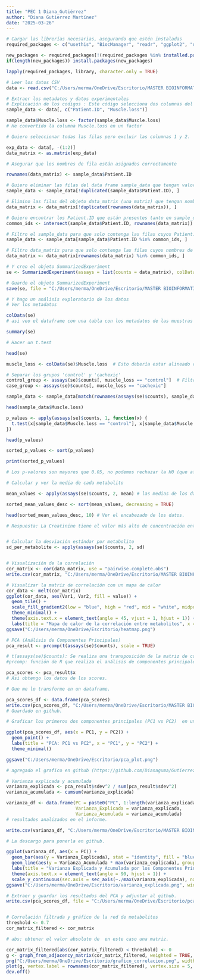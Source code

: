 ---
title: "PEC 1 Diana_Gutiérrez"
author: "Diana Gutierrez Martínez"
date: "2025-03-26"
---


```{r}
# Cargar las librerías necesarias, asegurando que estén instaladas
required_packages <- c("usethis", "BiocManager", "readr", "ggplot2", "dplyr", "patchwork", "GGally", "tidyr", "reshape2", "igraph", "KEGGREST")

new_packages <- required_packages[!(required_packages %in% installed.packages()[,"Package"])]
if(length(new_packages)) install.packages(new_packages)

lapply(required_packages, library, character.only = TRUE)

# Leer los datos CSV
data <- read.csv("C:/Users/merma/OneDrive/Escritorio/MASTER BIOINFORMATICA/analisis de datos omicos/Gutiérrez -Martínez -Diana-PEC1/human_cachexia.csv")

# Extraer los metadatos y datos experimentales
# Explicación de los codigos : Este código selecciona dos columnas del data y las guarda en el objeto sample_data. 
sample_data <- data[, c("Patient.ID", "Muscle.loss")]

sample_data$Muscle.loss <- factor(sample_data$Muscle.loss)
# He convertido la columna Muscle.loss en un factor

# Quiero seleccionar todas las filas pero excluir las columnas 1 y 2.

exp_data <- data[, -(1:2)]
data_matrix <- as.matrix(exp_data)

# Asegurar que los nombres de fila están asignados correctamente

rownames(data_matrix) <- sample_data$Patient.ID

# Quiero eliminar las filas del data frame sample_data que tengan valores duplicados en la columna Patient.ID.
sample_data <- sample_data[!duplicated(sample_data$Patient.ID), ]

# Elimino las filas del objeto data_matrix (una matriz) que tengan nombres de fila duplicados.
data_matrix <- data_matrix[!duplicated(rownames(data_matrix)), ]

# Quiero encontrar los Patient.ID que están presentes tanto en sample_data como en data_matrix
common_ids <- intersect(sample_data$Patient.ID, rownames(data_matrix))

# Filtro el sample_data para que solo contenga las filas cuyos Patient.ID están presentes en common_ids
sample_data <- sample_data[sample_data$Patient.ID %in% common_ids, ]

# Filtro data_matrix para que solo contenga las filas cuyos nombres de fila coinciden con los common_ids.
data_matrix <- data_matrix[rownames(data_matrix) %in% common_ids, ]

# Y creo el objeto SummarizedExperiment
se <- SummarizedExperiment(assays = list(counts = data_matrix), colData = sample_data)

# Guardo el objeto SummarizedExperiment
save(se, file = "C:/Users/merma/OneDrive/Escritorio/MASTER BIOINFORMATICA/analisis de datos omicos/Gutiérrez -Martínez -Diana-PEC1/SummarizedExperiment_Diana_Gutiérrez.rda")

# Y hago un análisis exploratorio de los datos
# Ver los metadatos

colData(se) 
# asi veo el dataframe con una tabla con los metadatos de las muestras (columnas) en el objeto SummarizedExperiment

summary(se)

# Hacer un t.test

head(se)

muscle_loss <- colData(se)$Muscle.loss  # Esto debería estar alineado con las columnas de la matriz

# Separar los grupos 'control' y 'cachexic'
control_group <- assays(se)$counts[, muscle_loss == "control"]  # Filtro por columnas
case_group <- assays(se)$counts[, muscle_loss == "cachexic"]

sample_data <- sample_data[match(rownames(assays(se)$counts), sample_data$Patient.ID), ]

head(sample_data$Muscle.loss)

p_values <- apply(assays(se)$counts, 1, function(x) {
  t.test(x[sample_data$Muscle.loss == "control"], x[sample_data$Muscle.loss == "cachexic"])$p.value
})

head(p_values)

sorted_p_values <- sort(p_values)

print(sorted_p_values)

# Los p-valores son mayores que 0.05, no podemos rechazar la H0 (que afirma  que no hay diferencias entre los grupos). Por tanto, no encontramos evidencia suficiente para decir que los metabolitos analizados difieren significativamente entre los grupos de pacientes cachexicos y controles.

# Calcular y ver la media de cada metabolito

mean_values <- apply(assays(se)$counts, 2, mean) # las medias de los datos. 

sorted_mean_values_desc <- sort(mean_values, decreasing = TRUE)

head(sorted_mean_values_desc, 10) # Ver el encabezado de los datos. 

# Respuesta: La Creatinine tiene el valor más alto de concentración entre los metabolitos estudiados, con 9521.7754, seguido por Hippurate (2614.1479) y Citrate (2423.4689). Esto sugiere que la creatinina podría ser uno de los metabolitos más presentes en las muestras que estás analizando.


# Calcular la desviación estándar por metabolito
sd_per_metabolite <- apply(assays(se)$counts, 2, sd)


# Visualización de la correlación
cor_matrix <- cor(data_matrix, use = "pairwise.complete.obs")
write.csv(cor_matrix, "C:/Users/merma/OneDrive/Escritorio/MASTER BIOINFORMATICA/analisis de datos omicos/Gutiérrez -Martínez -Diana-PEC1/correlation_matrix.csv")

# Visualizar la matriz de correlación con un mapa de calor
cor_data <- melt(cor_matrix)
ggplot(cor_data, aes(Var1, Var2, fill = value)) +
  geom_tile() +
  scale_fill_gradient2(low = "blue", high = "red", mid = "white", midpoint = 0, limit = c(-1, 1)) +
  theme_minimal() +
  theme(axis.text.x = element_text(angle = 45, vjust = 1, hjust = 1)) +
  labs(title = "Mapa de calor de la correlación entre metabolitos", x = "Metabolito", y = "Metabolito")
ggsave("C:/Users/merma/OneDrive/Escritorio/heatmap.png")

# PCA (Análisis de Componentes Principales) 
pca_result <- prcomp(t(assays(se)$counts), scale = TRUE)

# t(assays(se)$counts): Se realiza una transposición de la matriz de conteos. Porque en el análisis de componentes principales (PCA), cada fila es en este caso, un gen, y cada columna una muestra.
#prcomp: función de R que realiza el análisis de componentes principales (PCA), descompone la matriz de datos utilizando el método de descomposición en valores singulares. 

pca_scores <- pca_result$x 
# Asi obtengo los datos de los scores. 

# Que me lo transforme en un dataframe. 

pca_scores_df <- data.frame(pca_scores) 
write.csv(pca_scores_df, "C:/Users/merma/OneDrive/Escritorio/MASTER BIOINFORMATICA/analisis de datos omicos/Gutiérrez -Martínez -Diana-PEC1/pca_scores.csv") 
# Guardado en github. 

# Graficar los primeros dos componentes principales (PC1 vs PC2)  en un gráfico de dispersión

ggplot(pca_scores_df, aes(x = PC1, y = PC2)) +
  geom_point() +
  labs(title = "PCA: PC1 vs PC2", x = "PC1", y = "PC2") +
  theme_minimal()

ggsave("C:/Users/merma/OneDrive/Escritorio/pca_plot.png")

# agregado el grafico en github (https://github.com/Dianaguma/Gutierrez_Martinez_Diana_PEC1)

# Varianza explicada y acumulada
varianza_explicada <- pca_result$sdev^2 / sum(pca_result$sdev^2)
varianza_acumulada <- cumsum(varianza_explicada)

varianza_df <- data.frame(PC = paste0("PC", 1:length(varianza_explicada)),
                          Varianza_Explicada = varianza_explicada,
                          Varianza_Acumulada = varianza_acumulada)
# resultados analizados en el informe. 

write.csv(varianza_df, "C:/Users/merma/OneDrive/Escritorio/MASTER BIOINFORMATICA/analisis de datos omicos/Gutiérrez -Martínez -Diana-PEC1/varianza_explicada.csv", row.names = FALSE) 

# La descargo para ponerla en github. 

ggplot(varianza_df, aes(x = PC)) +
  geom_bar(aes(y = Varianza_Explicada), stat = "identity", fill = "blue", alpha = 0.6) +
  geom_line(aes(y = Varianza_Acumulada * max(varianza_explicada), group = 1), color = "red", linewidth = 1) +
  labs(title = "Varianza Explicada y Acumulada por los Componentes Principales", x = "Componente Principal", y = "Proporción de Varianza / Acumulada") +
  theme(axis.text.x = element_text(angle = 90, hjust = 1)) +
  scale_y_continuous(sec.axis = sec_axis(~./max(varianza_explicada), name = "Proporción Acumulada"))
ggsave("C:/Users/merma/OneDrive/Escritorio/varianza_explicada.png", width = 10, height = 6, dpi = 300)

# Extraer y guardar los resultados del PCA y adjuntar al github. 
write.csv(pca_scores_df, file = "C:/Users/merma/OneDrive/Escritorio/pca_scores.csv")


# Correlación filtrada y gráfico de la red de metabolitos
threshold <- 0.7
cor_matrix_filtered <- cor_matrix

# abs: obtener el valor absoluto de  en este caso una matriz. 

cor_matrix_filtered[abs(cor_matrix_filtered) < threshold] <- 0
g <- graph_from_adjacency_matrix(cor_matrix_filtered, weighted = TRUE, mode = "undirected")
png("C:/Users/merma/OneDrive/Escritorio/grafico_correlacion.png", width = 800, height = 800)
plot(g, vertex.label = rownames(cor_matrix_filtered), vertex.size = 5, edge.width = E(g)$weight * 5)
dev.off()


```
